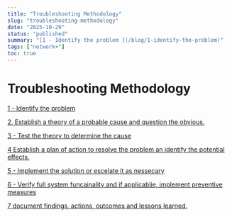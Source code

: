 ```yaml
---
title: "Troubleshooting Methodology"
slug: "troubleshooting-methodology"
date: "2025-10-29"
status: "published"
summary: "[1 - Identify the problem ](/blog/1-identify-the-problem)"
tags: ["network+"]
toc: true
---
```


# Troubleshooting Methodology

[1 - Identify the problem ](/blog/1-identify-the-problem)

[2. Establish a theory of a probable cause and question the obvious. ](/blog/2-establish-a-theory-of-a-probable-cause-and-question-the-obvious)

[3 - Test the theory to determine the cause](/blog/3-test-the-theory-to-determine-the-cause)

[4 Establish a plan of action to resolve the problem an identify the potential effects. ](/blog/4-establish-a-plan-of-action-to-resolve-the-problem-an-identify-the-potential-ef)

[5 - Implement the solution or escelate it as nessecary ](/blog/5-implement-the-solution-or-escelate-it-as-nessecary)

[6 - Verify full system funcainality and if applicablie, implement preventive measures](/blog/6-verify-full-system-funcainality-and-if-applicablie-implement-preventive-measur)

[7 document findings, actions, outcomes and lessons learned. ](/blog/7-document-findings-actions-outcomes-and-lessons-learned)
